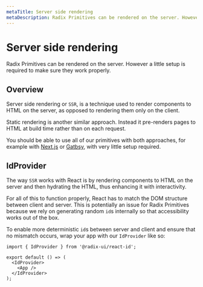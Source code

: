 ```yaml
---
metaTitle: Server side rendering
metaDescription: Radix Primitives can be rendered on the server. However a little setup is required to make sure they work properly.
---
```


# Server side rendering

<Description>
  Radix Primitives can be rendered on the server. However a little
  setup is required to make sure they work properly.
</Description>

## Overview

Server side rendering or `SSR`, is a technique used to render components to HTML on the server, as opposed to rendering them only on the client.

Static rendering is another similar approach. Instead it pre-renders pages to HTML at build time rather than on each request.

You should be able to use all of our primitives with both approaches, for example with [Next.js](https://nextjs.org/) or [Gatbsy](https://www.gatsbyjs.com/), with very little setup required.

## IdProvider

The way `SSR` works with React is by rendering components to HTML on the server and then hydrating the HTML, thus enhancing it with interactivity.

For all of this to function properly, React has to match the DOM structure between client and server. This is potentially an issue for Radix Primitives because we rely on generating random `id`s internally so that accessibility works out of the box.

To enable more deterministic `id`s between server and client and ensure that no mismatch occurs, wrap your app with our `IdProvider` like so:

```tsx
import { IdProvider } from '@radix-ui/react-id';

export default () => (
  <IdProvider>
    <App />
  </IdProvider>
);
```
